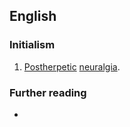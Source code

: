 ==English==

===Initialism===
{{rfc-header|Initialism}}
{{head|en|initialism}}

# {{lb|en|medicine|uncountable}} [[post-|Post]][[herpetic]] [[neuralgia]].

===Further reading===
* {{pedialite|Postherpetic neuralgia}}